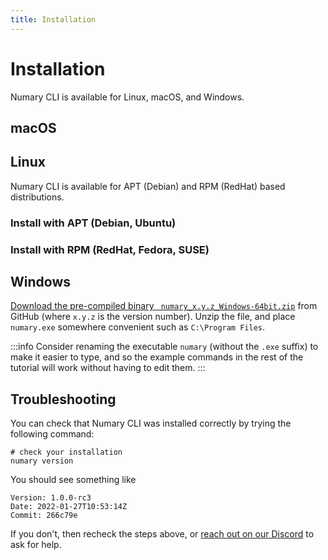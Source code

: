 ```yaml
---
title: Installation
---
```


# Installation

Numary CLI is available for Linux, macOS, and Windows.

## macOS
<HomebrewInstall />

## Linux

Numary CLI is available for APT (Debian) and RPM (RedHat) based distributions.

### Install with APT (Debian, Ubuntu)
<APTInstall />

### Install with RPM (RedHat, Fedora, SUSE)

<RPMInstall />

## Windows

[Download the pre-compiled binary ` numary_x.y.z_Windows-64bit.zip`](https://github.com/numary/ledger/releases) from GitHub (where `x.y.z` is the version number). Unzip the file, and place `numary.exe` somewhere convenient such as `C:\Program Files`.

:::info
Consider renaming the executable `numary` (without the `.exe` suffix) to make it easier to type, and so the example commands in the rest of the tutorial will work without having to edit them.
:::

## Troubleshooting

You can check that Numary CLI was installed correctly by trying the following command:

```shell
# check your installation
numary version
```

You should see something like

```
Version: 1.0.0-rc3 
Date: 2022-01-27T10:53:14Z 
Commit: 266c79e 
```

If you don't, then recheck the steps above, or [reach out on our Discord](https://discord.com/channels/846686859869814784/867013639084048414) to ask for help.
<!-- TODO make a new getting help page! -->
